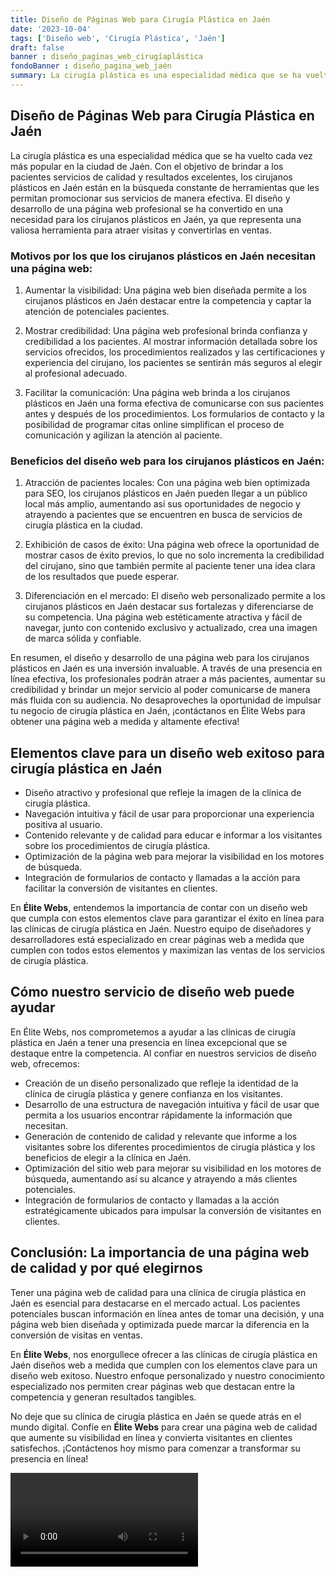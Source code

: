 ```yaml
---
title: Diseño de Páginas Web para Cirugía Plástica en Jaén
date: '2023-10-04'
tags: ['Diseño web', 'Cirugía Plástica', 'Jaén']
draft: false
banner : diseño_paginas_web_cirugíaplástica
fondoBanner : diseño_pagina_web_jaén
summary: La cirugía plástica es una especialidad médica que se ha vuelto cada vez más popular en la ciudad de Jaén. Con el objetivo de brindar a los pacientes servicios de calidad y resultados excelentes, los cirujanos plásticos en Jaén están en la búsqueda constante de herramientas que les permitan promocionar sus servicios de manera efectiva. El diseño y desarrollo de una página web profesional se ha convertido en una necesidad para los cirujanos plásticos en Jaén, ya que representa una valiosa herramienta para atraer visitas y convertirlas en ventas.
---
```


## Diseño de Páginas Web para Cirugía Plástica en Jaén

La cirugía plástica es una especialidad médica que se ha vuelto cada vez más popular en la ciudad de Jaén. Con el objetivo de brindar a los pacientes servicios de calidad y resultados excelentes, los cirujanos plásticos en Jaén están en la búsqueda constante de herramientas que les permitan promocionar sus servicios de manera efectiva. El diseño y desarrollo de una página web profesional se ha convertido en una necesidad para los cirujanos plásticos en Jaén, ya que representa una valiosa herramienta para atraer visitas y convertirlas en ventas.

### Motivos por los que los cirujanos plásticos en Jaén necesitan una página web:

1. Aumentar la visibilidad: Una página web bien diseñada permite a los cirujanos plásticos en Jaén destacar entre la competencia y captar la atención de potenciales pacientes.

2. Mostrar credibilidad: Una página web profesional brinda confianza y credibilidad a los pacientes. Al mostrar información detallada sobre los servicios ofrecidos, los procedimientos realizados y las certificaciones y experiencia del cirujano, los pacientes se sentirán más seguros al elegir al profesional adecuado.

3. Facilitar la comunicación: Una página web brinda a los cirujanos plásticos en Jaén una forma efectiva de comunicarse con sus pacientes antes y después de los procedimientos. Los formularios de contacto y la posibilidad de programar citas online simplifican el proceso de comunicación y agilizan la atención al paciente.

### Beneficios del diseño web para los cirujanos plásticos en Jaén:

1. Atracción de pacientes locales: Con una página web bien optimizada para SEO, los cirujanos plásticos en Jaén pueden llegar a un público local más amplio, aumentando así sus oportunidades de negocio y atrayendo a pacientes que se encuentren en busca de servicios de cirugía plástica en la ciudad.

2. Exhibición de casos de éxito: Una página web ofrece la oportunidad de mostrar casos de éxito previos, lo que no solo incrementa la credibilidad del cirujano, sino que también permite al paciente tener una idea clara de los resultados que puede esperar.

3. Diferenciación en el mercado: El diseño web personalizado permite a los cirujanos plásticos en Jaén destacar sus fortalezas y diferenciarse de su competencia. Una página web estéticamente atractiva y fácil de navegar, junto con contenido exclusivo y actualizado, crea una imagen de marca sólida y confiable.

En resumen, el diseño y desarrollo de una página web para los cirujanos plásticos en Jaén es una inversión invaluable. A través de una presencia en línea efectiva, los profesionales podrán atraer a más pacientes, aumentar su credibilidad y brindar un mejor servicio al poder comunicarse de manera más fluida con su audiencia. No desaproveches la oportunidad de impulsar tu negocio de cirugía plástica en Jaén, ¡contáctanos en Élite Webs para obtener una página web a medida y altamente efectiva!

<GifSeo />

<Cta />

## Elementos clave para un diseño web exitoso para cirugía plástica en Jaén

- Diseño atractivo y profesional que refleje la imagen de la clínica de cirugía plástica.
- Navegación intuitiva y fácil de usar para proporcionar una experiencia positiva al usuario.
- Contenido relevante y de calidad para educar e informar a los visitantes sobre los procedimientos de cirugía plástica.
- Optimización de la página web para mejorar la visibilidad en los motores de búsqueda.
- Integración de formularios de contacto y llamadas a la acción para facilitar la conversión de visitantes en clientes.

En **Élite Webs**, entendemos la importancia de contar con un diseño web que cumpla con estos elementos clave para garantizar el éxito en línea para las clínicas de cirugía plástica en Jaén. Nuestro equipo de diseñadores y desarrolladores está especializado en crear páginas web a medida que cumplen con todos estos elementos y maximizan las ventas de los servicios de cirugía plástica.

## Cómo nuestro servicio de diseño web puede ayudar

En Élite Webs, nos comprometemos a ayudar a las clínicas de cirugía plástica en Jaén a tener una presencia en línea excepcional que se destaque entre la competencia. Al confiar en nuestros servicios de diseño web, ofrecemos:

- Creación de un diseño personalizado que refleje la identidad de la clínica de cirugía plástica y genere confianza en los visitantes.
- Desarrollo de una estructura de navegación intuitiva y fácil de usar que permita a los usuarios encontrar rápidamente la información que necesitan.
- Generación de contenido de calidad y relevante que informe a los visitantes sobre los diferentes procedimientos de cirugía plástica y los beneficios de elegir a la clínica en Jaén.
- Optimización del sitio web para mejorar su visibilidad en los motores de búsqueda, aumentando así su alcance y atrayendo a más clientes potenciales.
- Integración de formularios de contacto y llamadas a la acción estratégicamente ubicados para impulsar la conversión de visitantes en clientes.

## Conclusión: La importancia de una página web de calidad y por qué elegirnos

Tener una página web de calidad para una clínica de cirugía plástica en Jaén es esencial para destacarse en el mercado actual. Los pacientes potenciales buscan información en línea antes de tomar una decisión, y una página web bien diseñada y optimizada puede marcar la diferencia en la conversión de visitas en ventas.

En **Élite Webs**, nos enorgullece ofrecer a las clínicas de cirugía plástica en Jaén diseños web a medida que cumplen con los elementos clave para un diseño web exitoso. Nuestro enfoque personalizado y nuestro conocimiento especializado nos permiten crear páginas web que destacan entre la competencia y generan resultados tangibles.

No deje que su clínica de cirugía plástica en Jaén se quede atrás en el mundo digital. Confíe en **Élite Webs** para crear una página web de calidad que aumente su visibilidad en línea y convierta visitantes en clientes satisfechos. ¡Contáctenos hoy mismo para comenzar a transformar su presencia en línea!

<Video />

<CtaBot job='Cirugía Plástica' city='Jaén'/>

<Gmaps query='Jaén+españa+maps' />